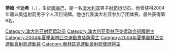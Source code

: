 {{MedalTop}}
{{MedalCountry|{{AUS}}}}
{{MedalSport | 男子[[射箭|射箭]]}}
{{MedalCompetition|奧林匹克運動會}}
{{MedalBronze| [[2004年夏季奧林匹克運動會|2004年雅典]] | [[2004年夏季奧林匹克運動會射箭比賽|個人]] }} 
{{MedalBottom}}
'''蒂姆·卡迪希'''（{{lang-en|'''Tim Cuddihy'''}}，{{bd|1987年|5月21日}}），生於[[圖翁巴|圖翁巴]]，是一名[[澳大利亚|澳大利亚]]男子[[射箭|射箭]]运动员。他曾获得2004年雅典奥运射箭男子个人项目铜牌。他也代表澳大利亚参加了团体赛，最终获得第6名。

{{Australia-stub}}

{{DEFAULTSORT:Cuddihy, Tim}}
[[Category:澳大利亚射箭运动员|Category:澳大利亚射箭运动员]]
[[Category:澳大利亚奥林匹克运动会铜牌得主|Category:澳大利亚奥林匹克运动会铜牌得主]]
[[Category:2004年夏季奧林匹克運動會獎牌得主|Category:2004年夏季奧林匹克運動會獎牌得主]]
[[Category:2004年夏季奧林匹克運動會射箭運動員|Category:2004年夏季奧林匹克運動會射箭運動員]]
[[Category:奧林匹克運動會射箭獎牌得主|Category:奧林匹克運動會射箭獎牌得主]]